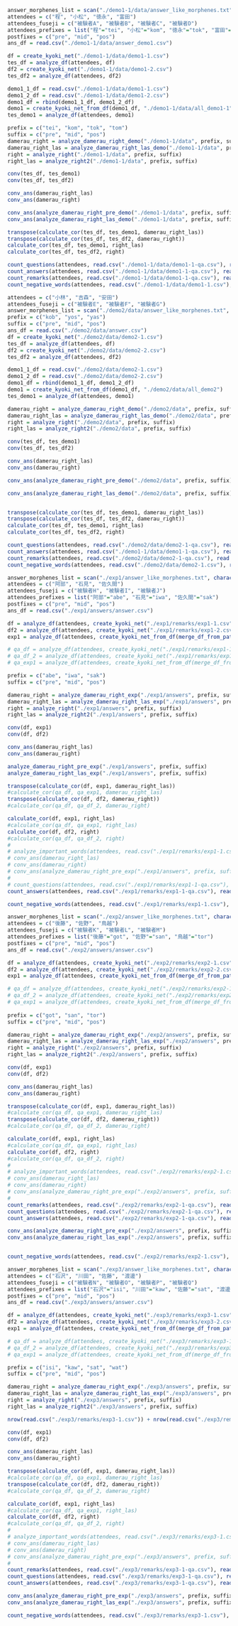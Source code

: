 ```r
answer_morphenes_list = scan("./demo1-1/data/answer_like_morphenes.txt", character(), quote = "")
attendees = c("程", "小松", "徳永", "富田")
attendees_fuseji = c("被験者A", "被験者B", "被験者C", "被験者D")
attendees_prefixes = list("程"="tei", "小松"="kom", "徳永"="tok", "富田"="tom")
postfixes = c("pre", "mid", "pos")
ans_df = read.csv("./demo1-1/data/answer_demo1.csv")

df = create_kyoki_net("./demo1-1/data/demo1-1.csv")
tes_df = analyze_df(attendees, df)
df2 = create_kyoki_net("./demo1-1/data/demo1-2.csv")
tes_df2 = analyze_df(attendees, df2)

demo1_1_df = read.csv("./demo1-1/data/demo1-1.csv")
demo1_2_df = read.csv("./demo1-1/data/demo1-2.csv")
demo1_df = rbind(demo1_1_df, demo1_2_df)
demo1 = create_kyoki_net_from_df(demo1_df, "./demo1-1/data/all_demo1-1")
tes_demo1 = analyze_df(attendees, demo1)

prefix = c("tei", "kom", "tok", "tom")
suffix = c("pre", "mid", "pos")
damerau_right = analyze_damerau_right_demo("./demo1-1/data", prefix, suffix)
damerau_right_las = analyze_damerau_right_las_demo("./demo1-1/data", prefix, suffix)
right = analyze_right("./demo1-1/data", prefix, suffix)
right_las = analyze_right2("./demo1-1/data", prefix, suffix)

conv(tes_df, tes_demo1)
conv(tes_df, tes_df2)

conv_ans(damerau_right_las)
conv_ans(damerau_right)

conv_ans(analyze_damerau_right_pre_demo("./demo1-1/data", prefix, suffix))
conv_ans(analyze_damerau_right_las_demo("./demo1-1/data", prefix, suffix))

transpose(calculate_cor(tes_df, tes_demo1, damerau_right_las))
transpose(calculate_cor(tes_df, tes_df2, damerau_right))
calculate_cor(tes_df, tes_demo1, right_las)
calculate_cor(tes_df, tes_df2, right)

count_questions(attendees, read.csv("./demo1-1/data/demo1-1-qa.csv"), read.csv("./demo1-1/data/demo1-2-qacsv.csv"))
count_answers(attendees, read.csv("./demo1-1/data/demo1-1-qa.csv"), read.csv("./demo1-1/data/demo1-2-qacsv.csv"))
count_remarks(attendees, read.csv("./demo1-1/data/demo1-1-qa.csv"), read.csv("./demo1-1/data/demo1-2-qacsv.csv"))
count_negative_words(attendees, read.csv("./demo1-1/data/demo1-1.csv"), read.csv("./demo1-1/data/demo1-2.csv"))
```


```r
attendees = c("小林", "吉森", "安田")
attendees_fuseji = c("被験者E", "被験者F", "被験者G")
answer_morphenes_list = scan("./demo2/data/answer_like_morphenes.txt", character(), quote = "")
prefix = c("kob", "yos", "yas")
suffix = c("pre", "mid", "pos")
ans_df = read.csv("./demo2/data/answer.csv")
df = create_kyoki_net("./demo2/data/demo2-1.csv")
tes_df = analyze_df(attendees, df)
df2 = create_kyoki_net("./demo2/data/demo2-2.csv")
tes_df2 = analyze_df(attendees, df2)

demo1_1_df = read.csv("./demo2/data/demo2-1.csv")
demo1_2_df = read.csv("./demo2/data/demo2-2.csv")
demo1_df = rbind(demo1_1_df, demo1_2_df)
demo1 = create_kyoki_net_from_df(demo1_df, "./demo2/data/all_demo2")
tes_demo1 = analyze_df(attendees, demo1)

damerau_right = analyze_damerau_right_demo("./demo2/data", prefix, suffix)
damerau_right_las = analyze_damerau_right_las_demo("./demo2/data", prefix, suffix)
right = analyze_right("./demo2/data", prefix, suffix)
right_las = analyze_right2("./demo2/data", prefix, suffix)

conv(tes_df, tes_demo1)
conv(tes_df, tes_df2)

conv_ans(damerau_right_las)
conv_ans(damerau_right)

conv_ans(analyze_damerau_right_pre_demo("./demo2/data", prefix, suffix))

conv_ans(analyze_damerau_right_las_demo("./demo2/data", prefix, suffix))


transpose(calculate_cor(tes_df, tes_demo1, damerau_right_las))
transpose(calculate_cor(tes_df, tes_df2, damerau_right))
calculate_cor(tes_df, tes_demo1, right_las)
calculate_cor(tes_df, tes_df2, right)

count_questions(attendees, read.csv("./demo2/data/demo2-1-qa.csv"), read.csv("./demo2/data/demo2-2-qa.csv"))
count_answers(attendees, read.csv("./demo1-1/data/demo1-1-qa.csv"), read.csv("./demo2/data/demo2-2-qa.csv"))
count_remarks(attendees, read.csv("./demo2/data/demo2-1-qa.csv"), read.csv("./demo2/data/demo2-2-qa.csv"))
count_negative_words(attendees, read.csv("./demo2/data/demo2-1.csv"), read.csv("./demo2/data/demo2-2.csv"))
```



```r
answer_morphenes_list = scan("./exp1/answer_like_morphenes.txt", character(), quote = "")
attendees = c("阿部", "石見", "佐久間")
attendees_fuseji = c("被験者H", "被験者I", "被験者J")
attendees_prefixes = list("阿部"="abe", "石見"="iwa", "佐久間"="sak")
postfixes = c("pre", "mid", "pos")
ans_df = read.csv("./exp1/answers/answer.csv")

df = analyze_df(attendees, create_kyoki_net("./exp1/remarks/exp1-1.csv"))
df2 = analyze_df(attendees, create_kyoki_net("./exp1/remarks/exp1-2.csv"))
exp1 = analyze_df(attendees, create_kyoki_net_from_df(merge_df_from_path("./exp1/remarks/exp1-1.csv", "./exp1/remarks/exp1-2.csv"), "./exp1/remarks/all_exp1"))

# qa_df = analyze_df(attendees, create_kyoki_net("./exp1/remarks/exp1-1-qa-joined.csv"))
# qa_df_2 = analyze_df(attendees, create_kyoki_net("./exp1/remarks/exp1-2-qa-joined.csv"))
# qa_exp1 = analyze_df(attendees, create_kyoki_net_from_df(merge_df_from_path("./exp1/remarks/exp1-1-qa-joined.csv", "./exp1/remarks/exp1-2-qa-joined.csv")))

prefix = c("abe", "iwa", "sak")
suffix = c("pre", "mid", "pos")

damerau_right = analyze_damerau_right_exp("./exp1/answers", prefix, suffix)
damerau_right_las = analyze_damerau_right_las_exp("./exp1/answers", prefix, suffix)
right = analyze_right("./exp1/answers", prefix, suffix)
right_las = analyze_right2("./exp1/answers", prefix, suffix)

conv(df, exp1)
conv(df, df2)

conv_ans(damerau_right_las)
conv_ans(damerau_right)

analyze_damerau_right_pre_exp("./exp1/answers", prefix, suffix)
analyze_damerau_right_las_exp("./exp1/answers", prefix, suffix)

transpose(calculate_cor(df, exp1, damerau_right_las))
#calculate_cor(qa_df, qa_exp1, damerau_right_las)
transpose(calculate_cor(df, df2, damerau_right))
#calculate_cor(qa_df, qa_df_2, damerau_right)

calculate_cor(df, exp1, right_las)
#calculate_cor(qa_df, qa_exp1, right_las)
calculate_cor(df, df2, right)
#calculate_cor(qa_df, qa_df_2, right)
# 
# analyze_important_words(attendees, read.csv("./exp1/remarks/exp1-1.csv"), read.csv("./exp1/remarks/exp1-2.csv"))
# conv_ans(damerau_right_las)
# conv_ans(damerau_right)
# conv_ans(analyze_damerau_right_pre_exp("./exp1/answers", prefix, suffix))
# 
# count_questions(attendees, read.csv("./exp1/remarks/exp1-1-qa.csv"), read.csv("./exp1/remarks/exp1-2-qa.csv"))
count_answers(attendees, read.csv("./exp1/remarks/exp1-1-qa.csv"), read.csv("./exp1/remarks/exp1-2-qa.csv"))

count_negative_words(attendees, read.csv("./exp1/remarks/exp1-1.csv"), read.csv("./exp1/remarks/exp1-2.csv"))
```

```r
answer_morphenes_list = scan("./exp2/answer_like_morphenes.txt", character(), quote = "")
attendees = c("後藤", "佐野", "鳥越")
attendees_fuseji = c("被験者K", "被験者L", "被験者M")
attendees_prefixes = list("後藤"="got", "佐野"="san", "鳥越"="tor")
postfixes = c("pre", "mid", "pos")
ans_df = read.csv("./exp2/answers/answer.csv")

df = analyze_df(attendees, create_kyoki_net("./exp2/remarks/exp2-1.csv"))
df2 = analyze_df(attendees, create_kyoki_net("./exp2/remarks/exp2-2.csv"))
exp1 = analyze_df(attendees, create_kyoki_net_from_df(merge_df_from_path("./exp2/remarks/exp2-1.csv", "./exp2/remarks/exp2-2.csv"), "./exp2/remarks/all_exp2"))

# qa_df = analyze_df(attendees, create_kyoki_net("./exp2/remarks/exp2-1-qa-joined.csv"))
# qa_df_2 = analyze_df(attendees, create_kyoki_net("./exp2/remarks/exp2-2-qa-joined.csv"))
# qa_exp1 = analyze_df(attendees, create_kyoki_net_from_df(merge_df_from_path("./exp2/remarks/exp2-1-qa-joined.csv", "./exp2/remarks/exp2-2-qa-joined.csv")))
  
prefix = c("got", "san", "tor")
suffix = c("pre", "mid", "pos")

damerau_right = analyze_damerau_right_exp("./exp2/answers", prefix, suffix)
damerau_right_las = analyze_damerau_right_las_exp("./exp2/answers", prefix, suffix)
right = analyze_right("./exp2/answers", prefix, suffix)
right_las = analyze_right2("./exp2/answers", prefix, suffix)

conv(df, exp1)
conv(df, df2)

conv_ans(damerau_right_las)
conv_ans(damerau_right)

transpose(calculate_cor(df, exp1, damerau_right_las))
#calculate_cor(qa_df, qa_exp1, damerau_right_las)
transpose(calculate_cor(df, df2, damerau_right))
#calculate_cor(qa_df, qa_df_2, damerau_right)

calculate_cor(df, exp1, right_las)
#calculate_cor(qa_df, qa_exp1, right_las)
calculate_cor(df, df2, right)
#calculate_cor(qa_df, qa_df_2, right)
# 
# analyze_important_words(attendees, read.csv("./exp2/remarks/exp2-1.csv"), read.csv("./exp2/remarks/exp2-2.csv"))
# conv_ans(damerau_right_las)
# conv_ans(damerau_right)
# conv_ans(analyze_damerau_right_pre_exp("./exp2/answers", prefix, suffix))
# 
count_remarks(attendees, read.csv("./exp2/remarks/exp2-1-qa.csv"), read.csv("./exp2/remarks/exp2-2-qa.csv"))
count_questions(attendees, read.csv("./exp2/remarks/exp2-1-qa.csv"), read.csv("./exp2/remarks/exp2-2-qa.csv"))
count_answers(attendees, read.csv("./exp2/remarks/exp2-1-qa.csv"), read.csv("./exp2/remarks/exp2-2-qa.csv"))

conv_ans(analyze_damerau_right_pre_exp("./exp2/answers", prefix, suffix))
conv_ans(analyze_damerau_right_las_exp("./exp2/answers", prefix, suffix))


count_negative_words(attendees, read.csv("./exp2/remarks/exp2-1.csv"), read.csv("./exp2/remarks/exp2-2.csv"))

```


```r
answer_morphenes_list = scan("./exp3/answer_like_morphenes.txt", character(), quote = "")
attendees = c("石沢", "川田", "佐藤", "渡邊")
attendees_fuseji = c("被験者N", "被験者O", "被験者P", "被験者Q")
attendees_prefixes = list("石沢"="isi", "川田"="kaw", "佐藤"="sat", "渡邊", "wat")
postfixes = c("pre", "mid", "pos")
ans_df = read.csv("./exp3/answers/answer.csv")

df = analyze_df(attendees, create_kyoki_net("./exp3/remarks/exp3-1.csv"))
df2 = analyze_df(attendees, create_kyoki_net("./exp3/remarks/exp3-2.csv"))
exp1 = analyze_df(attendees, create_kyoki_net_from_df(merge_df_from_path("./exp3/remarks/exp3-1.csv", "./exp3/remarks/exp3-2.csv"), "./exp3/remarks/all_exp3"))

# qa_df = analyze_df(attendees, create_kyoki_net("./exp3/remarks/exp3-1-qa-joined.csv"))
# qa_df_2 = analyze_df(attendees, create_kyoki_net("./exp3/remarks/exp3-2-qa-joined.csv"))
# qa_exp1 = analyze_df(attendees, create_kyoki_net_from_df(merge_df_from_path("./exp3/remarks/exp3-1-qa-joined.csv", "./exp3/remarks/exp3-2-qa-joined.csv")))

prefix = c("isi", "kaw", "sat", "wat")
suffix = c("pre", "mid", "pos")

damerau_right = analyze_damerau_right_exp("./exp3/answers", prefix, suffix)
damerau_right_las = analyze_damerau_right_las_exp("./exp3/answers", prefix, suffix)
right = analyze_right("./exp3/answers", prefix, suffix)
right_las = analyze_right2("./exp3/answers", prefix, suffix)

nrow(read.csv("./exp3/remarks/exp3-1.csv")) + nrow(read.csv("./exp3/remarks/exp3-2.csv"))

conv(df, exp1)
conv(df, df2)

conv_ans(damerau_right_las)
conv_ans(damerau_right)

transpose(calculate_cor(df, exp1, damerau_right_las))
#calculate_cor(qa_df, qa_exp1, damerau_right_las)
transpose(calculate_cor(df, df2, damerau_right))
#calculate_cor(qa_df, qa_df_2, damerau_right)

calculate_cor(df, exp1, right_las)
#calculate_cor(qa_df, qa_exp1, right_las)
calculate_cor(df, df2, right)
#calculate_cor(qa_df, qa_df_2, right)
# 
# analyze_important_words(attendees, read.csv("./exp3/remarks/exp3-1.csv"), read.csv("./exp3/remarks/exp3-2.csv"))
# conv_ans(damerau_right_las)
# conv_ans(damerau_right)
# conv_ans(analyze_damerau_right_pre_exp("./exp3/answers", prefix, suffix))
# 
count_remarks(attendees, read.csv("./exp3/remarks/exp3-1-qa.csv"), read.csv("./exp3/remarks/exp3-2-qa.csv"))
count_questions(attendees, read.csv("./exp3/remarks/exp3-1-qa.csv"), read.csv("./exp3/remarks/exp3-2-qa.csv"))
count_answers(attendees, read.csv("./exp3/remarks/exp3-1-qa.csv"), read.csv("./exp3/remarks/exp3-2-qa.csv"))

conv_ans(analyze_damerau_right_pre_exp("./exp3/answers", prefix, suffix))
conv_ans(analyze_damerau_right_las_exp("./exp3/answers", prefix, suffix))

count_negative_words(attendees, read.csv("./exp3/remarks/exp3-1.csv"), read.csv("./exp3/remarks/exp3-2.csv"))
```
